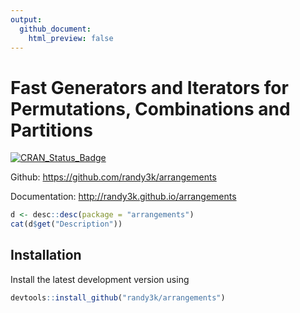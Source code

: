```yaml
---
output:
  github_document:
    html_preview: false
---
```

<!-- README.md is generated from README.Rmd. Please edit that file -->
# Fast Generators and Iterators for Permutations, Combinations and Partitions

[![CRAN\_Status\_Badge](http://www.r-pkg.org/badges/version/arrangements)](https://cran.r-project.org/package=arrangements)

Github: [https://github.com/randy3k/arrangements](https://github.com/randy3k/arrangements)

Documentation: [http://randy3k.github.io/arrangements](https://randy3k.github.io/arrangements)


```r
d <- desc::desc(package = "arrangements")
cat(d$get("Description"))
```

## Installation

Install the latest development version using

```r
devtools::install_github("randy3k/arrangements")
```
